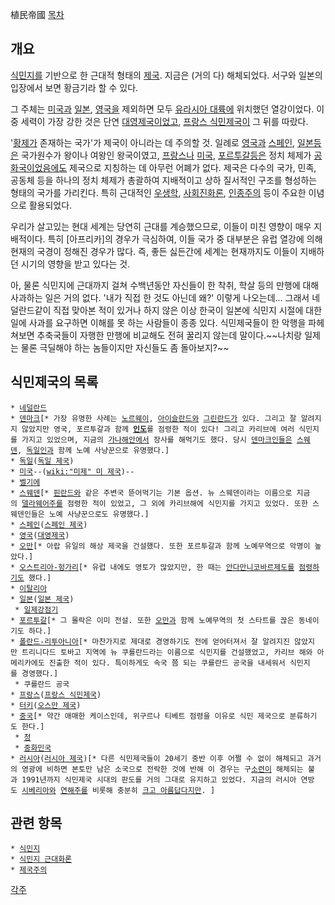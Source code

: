 植民帝國
[[목차]]
== 개요 ==
[[식민지]]를 기반으로 한 근대적 형태의 [[제국]]. 지금은 (거의 다) 해체되었다. 서구와 일본의 입장에서 보면 황금기라 할 수 있다.

그 주체는 [[미국]]과 [[일본]], [[영국]]을 제외하면 모두 [[유라시아 대륙]]에 위치했던 열강이었다. 이 중 세력이 가장 강한 것은 단연 [[대영제국]]이었고, [[프랑스 식민제국]]이 그 뒤를 따랐다.

'[[황제]]가 존재하는 국가'가 제국이 아니라는 데 주의할 것. 일례로 [[영국]]과 [[스페인]], [[일본]]등은 국가원수가 왕이나 여왕인 왕국이였고, [[프랑스]]나 [[미국]], [[포르투갈]]등은 정치 체제가 [[공화국]]이었음에도 제국으로 지칭하는 데 아무런 어폐가 없다. 제국은 다수의 국가, 민족, 공동체 등을 하나의 정치 체제가 총괄하여 지배적이고 상하 질서적인 구조를 형성하는 형태의 국가를 가리킨다. 특히 근대적인 [[우생학]], [[사회진화론]], [[인종]]주의 등이 주요한 이념으로 활용되었다.

우리가 살고있는 현대 세계는 당연히 근대를 계승했으므로, 이들이 미친 영향이 매우 지배적이다. 특히 [아프리카]의 경우가 극심하여, 이들 국가 중 대부분은 유럽 열강에 의해 현재의 국경이 정해진 경우가 많다. 즉, 좋든 싫든간에 세계는 현재까지도 이들이 지배하던 시기의 영향을 받고 있다는 것.

아, 물론 식민지에 근대까지 걸쳐 수백년동안 자신들이 한 착취, 학살 등의 만행에 대해 사과하는 일은 거의 없다. '내가 직접 한 것도 아닌데 왜?' 이렇게 나오는데... 그래서 네덜란드같이 직접 맞아본 적이 있거나 하지 않은 이상 한국이 일본에 식민지 시절에 대한 일에 사과를 요구하면 이해를 못 하는 사람들이 종종 있다. 식민제국들이 한 악행을 파헤쳐보면 추축국들이 자행한 만행에 비교해도 전혀 꿀리지 않는데 말이다.~~나치랑 일제는 물론 극딜해야 하는 놈들이지만 자신들도 좀 돌아보지?~~

== 식민제국의 목록 ==
 * [[네덜란드]]
 * [[덴마크]][* 가장 유명한 사례는 [[노르웨이]], [[아이슬란드]]와 [[그린란드]]가 있다. 그리고 잘 알려지지 않았지만 영국, 포르투갈과 함께 '''[[인도]]'''를 점령한 적이 있다! 그리고 카리브에 여러 식민지를 가지고 있었으며, 지금의 [[가나]]해안에서 장사를 해먹기도 했다. 당시 [[덴마크]]인들은 [[스웨덴]], [[독일]]인과 함께 노예 사냥꾼으로 유명했다.]
 * [[독일]]([[독일 제국]])
 * [[미국]]--([[wiki:"미제" 미 제국]])--
 * [[벨기에]]
 * [[스웨덴]][* [[핀란드]]와 같은 주변국 뜯어먹기는 기본 옵션. 뉴 스웨덴이라는 이름으로 지금의 [[델라웨어]]주를 점령한 적이 있었고, 그 외에 카리브해에 식민지를 가지고 있었다. 또한 스웨덴인들은 노예 사냥꾼으로도 유명했다.]
 * [[스페인]]([[스페인 제국]])
 * [[영국]]([[대영제국]])
 * [[오만]][* 아랍 유일의 해상 제국을 건설했다. 또한 포르투갈과 함께 노예무역으로 악명이 높았다.]
 * [[오스트리아-헝가리]][* 유럽 내에도 영토가 많았지만, 한 때는 [[안다만니코바르제도]]를 [http://www.todayhumor.co.kr/board/view.php?table=humorbest&no=698372 점령하기도] 했다.]
 * [[이탈리아]]
 * [[일본]]([[일본 제국]])
  * [[일제강점기]]
 * [[포르투갈]][* 그 몰락은 이미 전설. 또한 [[오만]]과 함께 노예무역의 첫 스타트를 끊은 동네이기도 하다.]
 * [[폴란드-리투아니아]][* 마찬가지로 제대로 경영하기도 전에 얻어터져서 잘 알려지진 않았지만 트리니다드 토바고 지역에 뉴 쿠를란드라는 이름으로 식민지를 건설했었고, 카리브 해와 아메리카에도 진출한 적이 있다. 특이하게도 속국 쯤 되는 쿠를란드 공국을 내세워서 식민지를 경영했다.]
  * 쿠를란드 공국
 * [[프랑스]]([[프랑스 식민제국]])
 * [[터키]]([[오스만 제국]])
 * [[중국]][* 약간 애매한 케이스인데, 위구르나 티베트 점령을 이유로 식민 제국으로 분류하기도 한다.]
  * [[청]]
  * [[중화민국]]
 * [[러시아]]([[러시아 제국]])[* 다른 식민제국들이 20세기 중반 이후 어쩔 수 없이 해체되고 과거의 영광에 비하면 본토만 남은 소국으로 전락한 것에 반해 이 경우는 구[[소련]]이 해체되는 불과 1991년까지 식민제국 시대의 판도를 거의 그대로 유지하고 있었다. 지금의 러시아 연방도 [[시베리아]]와 [[연해주]]를 비롯해 충분히 [[크고 아름답다]]지만. ]

== 관련 항목 ==
 * [[식민지]]
 * [[식민지 근대화론]]
 * [[제국주의]]

[[각주]]

